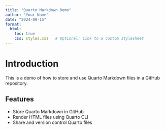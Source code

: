 ```yaml
---
title: "Quarto Markdown Demo"
author: "Your Name"
date: "2024-09-15"       
format:
  html: 
    toc: true
    css: styles.css   # Optional: Link to a custom stylesheet
---
```


# Introduction

This is a demo of how to store and use Quarto Markdown files in a GitHub repository.

## Features

- Store Quarto Markdown in GitHub
- Render HTML files using Quarto CLI
- Share and version control Quarto files     
